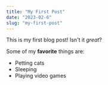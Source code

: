 ```yaml
---
title: "My First Post"
date: "2023-02-6"
slug: "my-first-post"
---
```


This is my first blog post! Isn't it *great*?

Some of my **favorite** things are: 

* Petting cats
* Sleeping
* Playing video games
